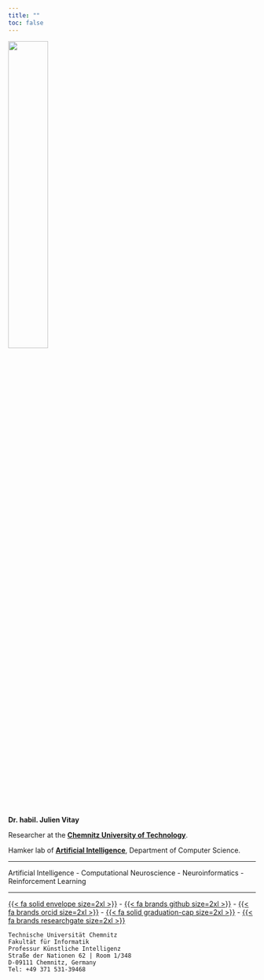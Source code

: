 ```yaml
---
title: ""
toc: false
---
```


![](img/trombine.jpg){width=40% fig-align="center"}

::: {.center .title-line}
**Dr. habil. Julien Vitay**
:::

:::{.center}
Researcher at the [**Chemnitz University of Technology**](http://www.tu-chemnitz.de/).

Hamker lab of [**Artificial Intelligence**](http://www.tu-chemnitz.de/informatik/KI/), Department of Computer Science.
:::

---

:::{.center}
Artificial Intelligence - Computational Neuroscience - Neuroinformatics - Reinforcement Learning
:::

---

:::{.center}
[ {{< fa solid envelope size=2xl >}} ](mailto:julien.vitay@informatik.tu-chemnitz.de) - 
[ {{< fa brands github size=2xl >}} ](https://github.com/vitay) - 
[ {{< fa brands orcid size=2xl >}} ](https://orcid.org/0000-0001-5229-2349) - 
[ {{< fa solid graduation-cap size=2xl >}} ](https://scholar.google.com/citations?user=1t5zJncAAAAJ)
 - 
[ {{< fa brands researchgate size=2xl >}} ](https://www.researchgate.net/profile/Julien-Vitay)


```
Technische Universität Chemnitz
Fakultät für Informatik 
Professur Künstliche Intelligenz 
Straße der Nationen 62 | Room 1/348 
D-09111 Chemnitz, Germany
Tel: +49 371 531-39468
```
:::